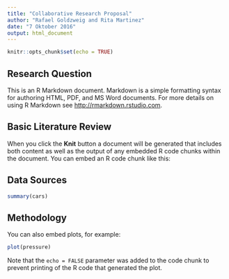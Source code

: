 ```yaml
---
title: "Collaborative Research Proposal"
author: "Rafael Goldzweig and Rita Martinez"
date: "7 Oktober 2016"
output: html_document
---
```


```r
knitr::opts_chunk$set(echo = TRUE)
```

## Research Question

This is an R Markdown document. Markdown is a simple formatting syntax for authoring HTML, PDF, and MS Word documents. For more details on using R Markdown see <http://rmarkdown.rstudio.com>.

## Basic Literature Review

When you click the **Knit** button a document will be generated that includes both content as well as the output of any embedded R code chunks within the document. You can embed an R code chunk like this:

## Data Sources

```r
summary(cars)
```

## Methodology

You can also embed plots, for example:

```r
plot(pressure)
```

Note that the `echo = FALSE` parameter was added to the code chunk to prevent printing of the R code that generated the plot.
